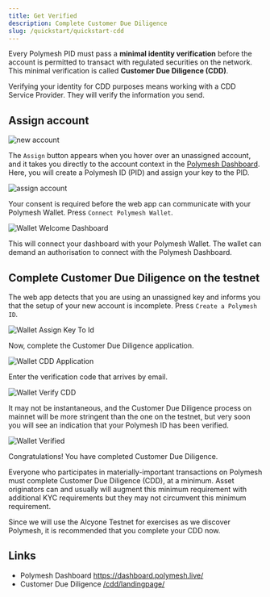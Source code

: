 ```yaml
---
title: Get Verified
description: Complete Customer Due Diligence
slug: /quickstart/quickstart-cdd
---
```



Every Polymesh PID must pass a **minimal identity verification** before the account is permitted to transact with regulated securities on the network. This minimal verification is called **Customer Due Diligence (CDD)**.

Verifying your identity for CDD purposes means working with a CDD Service Provider. They will verify the information you send.

## Assign account

![new account](images/new_account.png)

The `Assign` button appears when you hover over an unassigned account, and it takes you directly to the account context in the [Polymesh Dashboard](https://dashboard.polymesh.live/). Here, you will create a Polymesh ID (PID) and assign your key to the PID.

![assign account](images/assign.png)

Your consent is required before the web app can communicate with your Polymesh Wallet. Press `Connect Polymesh Wallet`.

![Wallet Welcome Dashboard](images/welcome_to_dashboard.png)

This will connect your dashboard with your Polymesh Wallet. The wallet can demand an authorisation to connect with the Polymesh Dashboard. 

## Complete Customer Due Diligence on the testnet

The web app detects that you are using an unassigned key and informs you that the setup of your new account is incomplete. Press `Create a Polymesh ID`.

![Wallet Assign Key To Id](images/assign_key_to_id.png)

Now, complete the Customer Due Diligence application.

![Wallet CDD Application](images/cdd_application.png)

Enter the verification code that arrives by email.

![Wallet Verify CDD](images/verify_cdd.png)

It may not be instantaneous, and the Customer Due Diligence process on mainnet will be more stringent than the one on the testnet, but very soon you will see an indication that your Polymesh ID has been verified. 

![Wallet Verified](images/verified.png)

Congratulations! You have completed Customer Due Diligence.

<HighlightBox type="tip">

Everyone who participates in materially-important transactions on Polymesh must complete Customer Due Diligence (CDD), at a minimum. Asset originators can and usually will augment this minimum requirement with additional KYC requirements but they may not circumvent this minimum requirement.

Since we will use the Alcyone Testnet for exercises as we discover Polymesh, it is recommended that you complete your CDD now.

</HighlightBox>

## Links

- Polymesh Dashboard https://dashboard.polymesh.live/
- Customer Due Diligence [/cdd/landingpage/](/cdd/landingpage)
